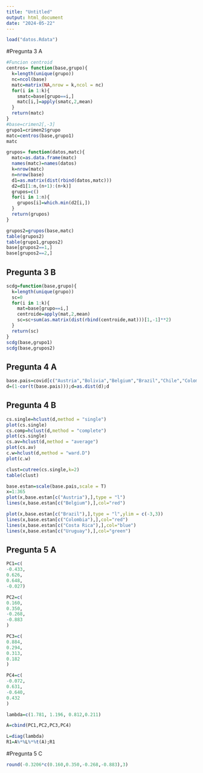 ```yaml
---
title: "Untitled"
output: html_document
date: "2024-05-22"
---
```

```r
load("datos.Rdata")
```

#Pregunta 3 A
```r
#Funcion centroid
centros= function(base,grupo){
  k=length(unique(grupo))
  nc=ncol(base)
  matc=matrix(NA,nrow = k,ncol = nc)
  for(i in 1:k){
    smatc=base[grupo==i,]
    matc[i,]=apply(smatc,2,mean)
  }
  return(matc)
}
#base=crimen2[,-3]
grupo1=crimen2$grupo
matc=centros(base,grupo1)
matc
```

```r
grupos= function(datos,matc){
  matc=as.data.frame(matc)
  names(matc)=names(datos)
  k=nrow(matc)
  n=nrow(base)
  d1=as.matrix(dist(rbind(datos,matc)))
  d2=d1[1:n,(n+1):(n+k)]
  grupos=c()
  for(i in 1:n){
    grupos[i]=which.min(d2[i,])
  }
  return(grupos)
}

grupos2=grupos(base,matc)
table(grupos2)
table(grupo1,grupos2)
base[grupos2==1,]
base[grupos2==2,]
```
## Pregunta 3 B
```r
scdg=function(base,grupo){
  k=length(unique(grupo))
  sc=0
  for(i in 1:k){
    mat=base[grupo==i,]
    centroide=apply(mat,2,mean)
    sc=sc+sum(as.matrix(dist(rbind(centroide,mat)))[1,-1]**2)
  }
  return(sc)
}
scdg(base,grupo1)
scdg(base,grupos2)
```

## Pregunta 4 A
```r
base.pais=covid[c("Austria","Bolivia","Belgium","Brazil","Chile","Colombia", "Costa Rica", "Uruguay"),]
d=(1-cor(t(base.pais)));d=as.dist(d);d
```
## Pregunta 4 B
```r
cs.single=hclust(d,method = "single")
plot(cs.single)
cs.comp=hclust(d,method = "complete")
plot(cs.single)
cs.av=hclust(d,method = "average")
plot(cs.av)
c.w=hclust(d,method = "ward.D")
plot(c.w)

clust=cutree(cs.single,k=2)
table(clust)
```

```r
base.estan=scale(base.pais,scale = T)
x=1:365
plot(x,base.estan[c("Austria"),],type = "l")
lines(x,base.estan[c("Belgium"),],col="red")
```
```r
plot(x,base.estan[c("Brazil"),],type = "l",ylim = c(-3,3))
lines(x,base.estan[c("Colombia"),],col="red")
lines(x,base.estan[c("Costa Rica"),],col="blue")
lines(x,base.estan[c("Uruguay"),],col="green")
```
## Pregunta 5 A

```r
PC1=c(
-0.433,
0.626,
0.648,
-0.027)

PC2=c(
0.160,
0.350,
-0.268,
-0.883
)

PC3=c(
0.884,
0.294,
0.313,
0.182
)

PC4=c(
-0.072,
0.631,
-0.640,
0.432
)

lambda=c(1.781, 1.196, 0.812,0.211)

A=cbind(PC1,PC2,PC3,PC4)

L=diag(lambda)
R1=A%*%L%*%t(A);R1
```
#Pregunta 5 C
```r
round(-0.3206*c(0.160,0.350,-0.268,-0.883),3)
```

